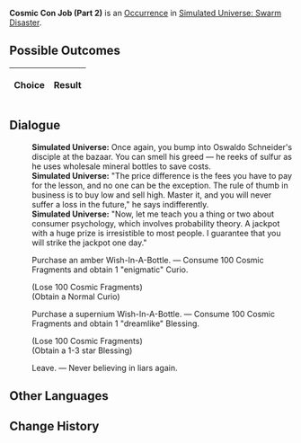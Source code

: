 {{Simulated Universe Event Infobox
|title         = Cosmic Con Job (Part 2)
|image         = Random Event Profiteer.png
|type          =
|domains_su    = Occurrence
|domains_ext   = 
|domains_swarm = Occurrence
|domains_gng   = 
|requirements  =
|prev          = {{tx}}
|next          = {{tx}}
|indexRewards  =
|characters    = 
}}
'''Cosmic Con Job (Part 2)''' is an [[Simulated Universe/Occurrence|Occurrence]] in [[Simulated Universe: Swarm Disaster]].

==Possible Outcomes==
{| class="article-table"
!Choice
!Result

|}

<!--
==Gameplay Notes==

-->
==Dialogue==
{{Dialogue Start}}
:'''Simulated Universe:''' Once again, you bump into Oswaldo Schneider's disciple at the bazaar. You can smell his greed &mdash; he reeks of sulfur as he uses wholesale mineral bottles to save costs.
:'''Simulated Universe:''' "The price difference is the fees you have to pay for the lesson, and no one can be the exception. The rule of thumb in business is to buy low and sell high. Master it, and you will never suffer a loss in the future," he says indifferently.
:'''Simulated Universe:''' "Now, let me teach you a thing or two about consumer psychology, which involves probability theory. A jackpot with a huge prize is irresistible to most people. I guarantee that you will strike the jackpot one day."
:{{DIcon|Star}} Purchase an amber Wish-In-A-Bottle. &mdash; Consume 100 Cosmic Fragments and obtain 1 "enigmatic" Curio.
:;(Lose 100 Cosmic Fragments)
:;(Obtain a Normal Curio)
:{{DIcon|Star}} Purchase a supernium Wish-In-A-Bottle. &mdash; Consume 100 Cosmic Fragments and obtain 1 "dreamlike" Blessing.
:;(Lose 100 Cosmic Fragments)
:;(Obtain a 1-3 star Blessing)
:{{DIcon|Star}} Leave. &mdash; Never believing in liars again.
{{Dialogue End}}

==Other Languages==
{{Other Languages
|en    = Cosmic Con Job (Part 2)
|zhs   = 银河忽悠（其二）
|zht   = 銀河唬人（其二）
|ja    = 銀河のペテン師（その2）
|ko    = 은하 사기 (2)
|es    = Engaño galáctico (II)
|fr    = Escroquerie intergalactique (partie 2)
|ru    = Галактический торговец II
|th    = กลลวงแห่งกาแล็กซี (2)
|vi    = Lừa Gạt Ngân Hà 2
|de    = Galaktischer Abzocker (Teil 2)
|id    = Penipu Galaksi (2)
|pt    = Golpe Cósmico (Parte 2)
}}

==Change History==
{{Change History|1.0}}
